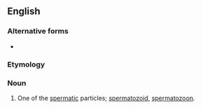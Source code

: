 {{also|zoösperm}}

==English==
{{Webster 1913}}

===Alternative forms===
* {{l|en|zoösperm}}

===Etymology===
{{prefix|en|zoo|sperm}}

===Noun===
{{en-noun}}

# {{lb|en|biology}} One of the [[spermatic]] particles; [[spermatozoid]], [[spermatozoon]].